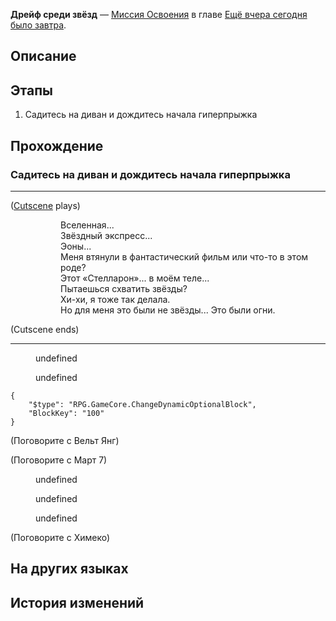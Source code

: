 {{Дополнить|Диалоги.}}
{{Миссия Инфобокс
|id              = 1010001
|Название        = 
|Изображение     = Миссия Освоения Дрейф среди звёзд.png
|Тип             = Миссия Освоения
|События         = 
|Глава           = Ещё вчера сегодня было завтра
|Условия         = Завершена [[Миссия Освоения]] ''[[Путешествие продолжается]]''
|Персонажи       = Вельт; Март 7; Первопроходец; Пом-Пом; Химеко
|СтартЛокация    = Общий вагон
|Мир             = Звёздный экспресс
|Локации         = Общий вагон
|Предыдущая      = Путешествие продолжается
|Следующая       = Оледенительное приключение
|Награды         = Опыт Освоения*200; Встречи в путешествиях*8; Кредиты*6 000
}}
'''Дрейф среди звёзд''' — [[Миссия Освоения]] в главе [[Ещё вчера сегодня было завтра]].

==Описание==
{{Описание|Путешествие Звёздного экспресса продолжается. Для него вы - просто {{MC|ж=попутчица|м=попутчик}}, {{MC|ж=следующая|м=следующий}} в том же направлении.<br />Но для вас это означает выбор и новое начало.<br />«Сегодня это последняя остановка. Где же экспресс остановится в следующий раз?»}}

==Этапы==
# Садитесь на диван и дождитесь начала гиперпрыжка

==Прохождение==
{{Дополнить}}


===Садитесь на диван и дождитесь начала гиперпрыжка===
{{Описание миссии|локация=Общий вагон|Вы поднялись на борт Звёздного экспресса и познакомились со своими попутчиками. Возможно, они не всегда ладят друг с другом, но все они довольно доброжелательны.<br />Путешествие с неизвестным пунктом назначения среди звёзд скоро начнётся. Вы чувствуете себя так, будто попали в научно-фантастический фильм.<br />Проводник Пом-Пом сообщает, что гиперпрыжок вот-вот начнётся. Принимая во внимание то, что вы ещё новичок в межзвёздных путешествиях, лучше бы найти безопасное место и держаться покрепче.}}
{{Диалог Начало}}
----
;([[#Gallery|Cutscene]] plays)
::Вселенная...
::Звёздный экспресс...
::Эоны...
::Меня втянули в фантастический фильм или что-то в этом роде?
::Этот «Стелларон»... в моём теле...
::Пытаешься схватить звёзды?
::Хи-хи, я тоже так делала.
::Но для меня это были не звёзды... Это были огни.
;(Cutscene ends)
----
<!--Unknown TalkSentence: 100000401-->
<!--Unknown TalkSentence: 100000402-->
:{{Диалог|Стрелка}} undefined
:<!--Unknown TalkSentence: 100000403-->
:<!--Unknown TalkSentence: 100000404-->
:<!--Unknown TalkSentence: 100000405-->
:<!--Unknown TalkSentence: 100000406-->
:<!--Unknown TalkSentence: 100000407-->
:<!--Unknown TalkSentence: 100000408-->
:<!--Unknown TalkSentence: 100000409-->
:{{Диалог|Стрелка}} undefined
:<!--Unknown TalkSentence: 100000406-->
:<!--Unknown TalkSentence: 100000407-->
:<!--Unknown TalkSentence: 100000408-->
:<!--Unknown TalkSentence: 100000409-->
<!--Unknown TalkSentence: 100000406-->
<!--Unknown TalkSentence: 100000407-->
<!--Unknown TalkSentence: 100000408-->
<!--Unknown TalkSentence: 100000409-->
<!--Unknown TalkSentence: 100000501-->
<!--Unknown TalkSentence: 100000502-->
<!--Unknown TalkSentence: 100000503-->
:<!--0.1-second delay-->
<pre>{
	"$type": "RPG.GameCore.ChangeDynamicOptionalBlock",
	"BlockKey": "100"
}</pre>

;(Поговорите с Вельт Янг)
<!--Unknown TalkSentence: 100000519-->
<!--Unknown TalkSentence: 100000520-->
<!--Unknown TalkSentence: 100000521-->

;(Поговорите с Март 7)
<!--Unknown TalkSentence: 100000504-->
:{{Диалог|Стрелка}} undefined
:<!--Unknown TalkSentence: 100000506-->
:<!--Unknown TalkSentence: 100000507-->
:<!--Unknown TalkSentence: 100000515-->
:{{Диалог|Стрелка}} undefined
:<!--Unknown TalkSentence: 100000509-->
:<!--Unknown TalkSentence: 100000510-->
:<!--Unknown TalkSentence: 100000511-->
:<!--Unknown TalkSentence: 100000515-->
:{{Диалог|Стрелка}} undefined
:<!--Unknown TalkSentence: 100000513-->
:<!--Unknown TalkSentence: 100000514-->
:<!--Unknown TalkSentence: 100000515-->
<!--Unknown TalkSentence: 100000506-->
<!--Unknown TalkSentence: 100000507-->
<!--Unknown TalkSentence: 100000515-->

;(Поговорите с Химеко)
<!--Unknown TalkSentence: 100000516-->
<!--Unknown TalkSentence: 100000517-->
<!--Unknown TalkSentence: 100000518-->
{{Диалог Конец}}

==На других языках==
{{На других языках
|en   = Drifting Between the Stars
|zhs  = 星间流浪
|zht  = 星間流浪
|ja   = 星間流浪
|ko   = 별 사이의 유랑
|es   = A la deriva entre las estrellas
|fr   = À la dérive entre les étoiles
|ru   = Дрейф среди звёзд
|th   = ผจญภัยท่ามกลางดวงดาว
|vi   = Lưu Lạc Giữa Các Vì Sao
|de   = Zwischen den Sternen treibend
|id   = Pengembaraan Antarbintang
|pt   = À Deriva nas Estrelas
}}

==История изменений==
{{История изменений|2.7}}
